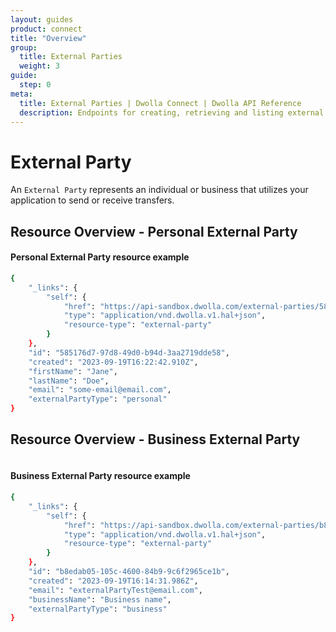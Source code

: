 ```yaml
---
layout: guides
product: connect
title: "Overview"
group:
  title: External Parties
  weight: 3
guide:
  step: 0
meta:
  title: External Parties | Dwolla Connect | Dwolla API Reference
  description: Endpoints for creating, retrieving and listing external parties, and creating and listing funding sources for external parties.
---
```



# External Party

An `External Party` represents an individual or business that utilizes your application to send or receive transfers.

## Resource Overview - Personal External Party

<Table table={PersonalExternalParty} />

#### Personal External Party resource example

```bash
{
    "_links": {
        "self": {
            "href": "https://api-sandbox.dwolla.com/external-parties/585176d7-97d8-49d0-b94d-3aa2719dde58",
            "type": "application/vnd.dwolla.v1.hal+json",
            "resource-type": "external-party"
        }
    },
    "id": "585176d7-97d8-49d0-b94d-3aa2719dde58",
    "created": "2023-09-19T16:22:42.910Z",
    "firstName": "Jane",
    "lastName": "Doe",
    "email": "some-email@email.com",
    "externalPartyType": "personal"
}
```

## Resource Overview - Business External Party

<Table table={BusinessExternalParty} />

#### Business External Party resource example

```bash
{
    "_links": {
        "self": {
            "href": "https://api-sandbox.dwolla.com/external-parties/b8edab05-105c-4600-84b9-9c6f2965ce1b",
            "type": "application/vnd.dwolla.v1.hal+json",
            "resource-type": "external-party"
        }
    },
    "id": "b8edab05-105c-4600-84b9-9c6f2965ce1b",
    "created": "2023-09-19T16:14:31.986Z",
    "email": "externalPartyTest@email.com",
    "businessName": "Business name",
    "externalPartyType": "business"
}
```
